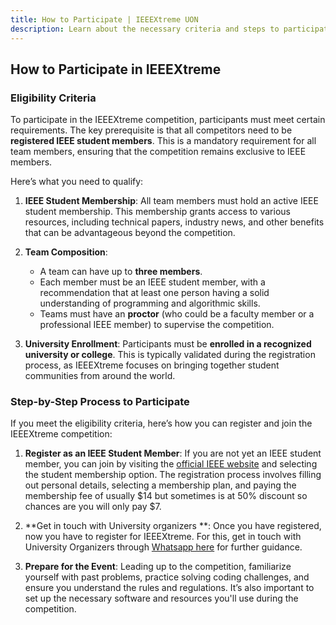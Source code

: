 ```yaml
---
title: How to Participate | IEEEXtreme UON
description: Learn about the necessary criteria and steps to participate in the IEEEXtreme competition.
---
```


## How to Participate in IEEEXtreme

### Eligibility Criteria

To participate in the IEEEXtreme competition, participants must meet certain requirements. The key prerequisite is that all competitors need to be **registered IEEE student members**. This is a mandatory requirement for all team members, ensuring that the competition remains exclusive to IEEE members.

Here’s what you need to qualify:

1. **IEEE Student Membership**:
   All team members must hold an active IEEE student membership. This membership grants access to various resources, including technical papers, industry news, and other benefits that can be advantageous beyond the competition.

2. **Team Composition**:

   - A team can have up to **three members**.
   - Each member must be an IEEE student member, with a recommendation that at least one person having a solid understanding of programming and algorithmic skills.
   - Teams must have an **proctor** (who could be a faculty member or a professional IEEE member) to supervise the competition.

3. **University Enrollment**:
   Participants must be **enrolled in a recognized university or college**. This is typically validated during the registration process, as IEEEXtreme focuses on bringing together student communities from around the world.

### Step-by-Step Process to Participate

If you meet the eligibility criteria, here’s how you can register and join the IEEEXtreme competition:

1. **Register as an IEEE Student Member**:
   If you are not yet an IEEE student member, you can join by visiting the [official IEEE website](https://www.ieee.org/) and selecting the student membership option. The registration process involves filling out personal details, selecting a membership plan, and paying the membership fee of usually $14 but sometimes is at 50% discount so chances are you will only pay $7.

2. **Get in touch with University organizers **:
   Once you have registered, now you have to register for IEEEXtreme. For this, get in touch with University Organizers through [Whatsapp here](https://chat.whatsapp.com/DZD3F9GcZd2Jm6udimvAUu) for further guidance.

3. **Prepare for the Event**:
   Leading up to the competition, familiarize yourself with past problems, practice solving coding challenges, and ensure you understand the rules and regulations. It’s also important to set up the necessary software and resources you'll use during the competition.
